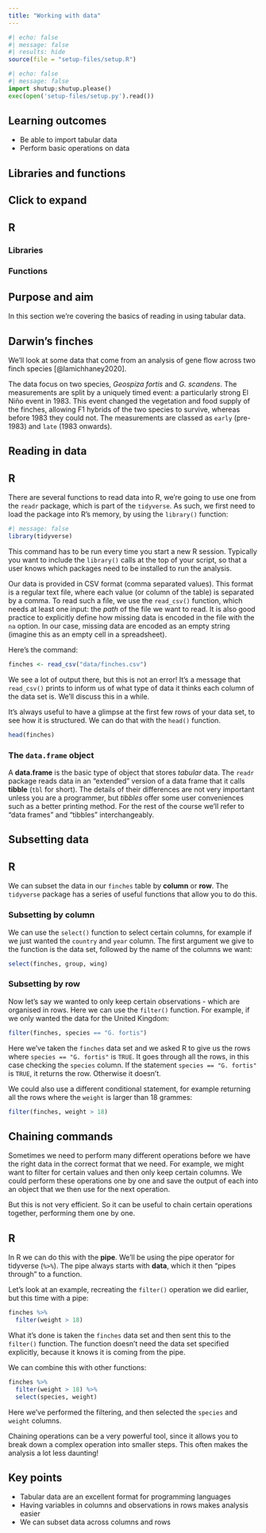 ```yaml
---
title: "Working with data"
---
```


```r
#| echo: false
#| message: false
#| results: hide
source(file = "setup-files/setup.R")
```

```python
#| echo: false
#| message: false
import shutup;shutup.please()
exec(open('setup-files/setup.py').read())
```

::: {.callout-tip}
## Learning outcomes

- Be able to import tabular data
- Perform basic operations on data

:::

## Libraries and functions

::: {.callout-note collapse="true"}
## Click to expand

::: {.panel-tabset group="language"}
## R

### Libraries
### Functions

:::
:::

## Purpose and aim

In this section we're covering the basics of reading in using tabular data.

## Darwin's finches

We'll look at some data that come from an analysis of gene flow across two finch species [@lamichhaney2020].

The data focus on two species, _Geospiza fortis_ and _G. scandens_. The measurements are split by a uniquely timed event: a particularly strong El Niño event in 1983. This event changed the vegetation and food supply of the finches, allowing F1 hybrids of the two species to survive, whereas before 1983 they could not. The measurements are classed as `early` (pre-1983) and `late` (1983 onwards).

## Reading in data

::: {.panel-tabset group="language"}
## R

There are several functions to read data into R, we're going to use one from the 
`readr` package, which is part of the `tidyverse`. As such, we first need to load 
the package into R's memory, by using the `library()` function:

```r
#| message: false
library(tidyverse)
```

This command has to be run every time you start a new R session. Typically you 
want to include the `library()` calls at the top of your script, so that a user 
knows which packages need to be installed to run the analysis.

Our data is provided in CSV format (comma separated values). This format is a 
regular text file, where each value (or column of the table) is separated by a 
comma. To read such a file, we use the `read_csv()` function, which needs at least 
one input: the _path_ of the file we want to read. It is also good practice 
to explicitly define how missing data is encoded in the file with the `na` option. 
In our case, missing data are encoded as an empty string (imagine this as an empty 
cell in a spreadsheet).

Here's the command:

```r
finches <- read_csv("data/finches.csv")
```

We see a lot of output there, but this is not an error! It's a message that `read_csv()` 
prints to inform us of what type of data it thinks each column of the data set is. 
We'll discuss this in a while.

It's always useful to have a glimpse at the first few rows of your data set, to see how it is structured. We can do that with the `head()` function.

```r
head(finches)
```


### The `data.frame` object

A **data.frame** is the basic type of object that stores _tabular_ data. 
The `readr` package reads data in an "extended" version of a data frame that it 
calls **tibble** (`tbl` for short). The details of their differences are not very 
important unless you are a programmer, but _tibbles_ offer some user conveniences 
such as a better printing method. For the rest of the course we'll refer to 
"data frames" and "tibbles" interchangeably.

:::

## Subsetting data

::: {.panel-tabset group="language"}
## R

We can subset the data in our `finches` table by **column** or **row**. The `tidyverse` package has a series of useful functions that allow you to do this.

### Subsetting by column

We can use the `select()` function to select certain columns, for example if we just wanted the `country` and `year` column. The first argument we give to the function is the data set, followed by the name of the columns we want:

```r
select(finches, group, wing)
```


### Subsetting by row

Now let's say we wanted to only keep certain observations - which are organised in rows. Here we can use the `filter()` function. For example, if we only wanted the data for the United Kingdom:

```r
filter(finches, species == "G. fortis")
```

Here we've taken the `finches` data set and we asked R to give us the rows where `species == "G. fortis"` is `TRUE`. It goes through all the rows, in this case checking the `species` column. If the statement `species == "G. fortis"` is `TRUE`, it returns the row. Otherwise it doesn't.

We could also use a different conditional statement, for example returning all the rows where the `weight` is larger than 18 grammes:

```r
filter(finches, weight > 18)
```
:::

## Chaining commands

Sometimes we need to perform many different operations before we have the right data in the correct format that we need. For example, we might want to filter for certain values and then only keep certain columns. We could perform these operations one by one and save the output of each into an object that we then use for the next operation.

But this is not very efficient. So it can be useful to chain certain operations together, performing them one by one.

::: {.panel-tabset group="language"}
## R

In R we can do this with the **pipe**. We'll be using the pipe operator for tidyverse (`%>%`). The pipe always starts with **data**, which it then "pipes through" to a function.

Let's look at an example, recreating the `filter()` operation we did earlier, but this time with a pipe:

```r
finches %>% 
  filter(weight > 18)
```

What it's done is taken the `finches` data set and then sent this to the `filter()` function. The function doesn't need the data set specified explicitly, because it knows it is coming from the pipe.

We can combine this with other functions:

```r
finches %>% 
  filter(weight > 18) %>% 
  select(species, weight)
```

Here we've performed the filtering, and then selected the `species` and `weight` columns.

:::

Chaining operations can be a very powerful tool, since it allows you to break down a complex operation into smaller steps. This often makes the analysis a lot less daunting!

## Key points

::: {.callout-note}

- Tabular data are an excellent format for programming languages
- Having variables in columns and observations in rows makes analysis easier
- We can subset data across columns and rows

:::
